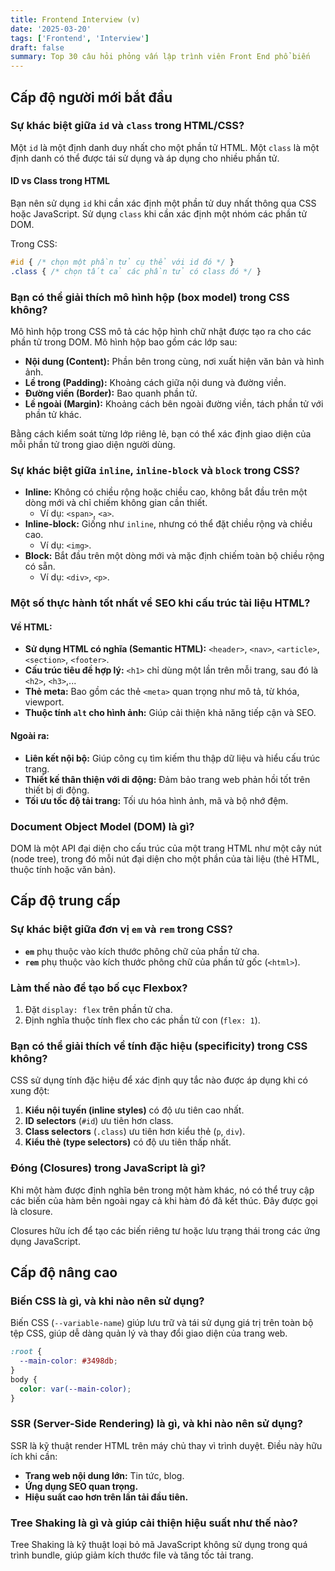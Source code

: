 ```yaml
---
title: Frontend Interview (v)
date: '2025-03-20'
tags: ['Frontend', 'Interview']
draft: false
summary: Top 30 câu hỏi phỏng vấn lập trình viên Front End phổ biến
---
```


## Cấp độ người mới bắt đầu

### Sự khác biệt giữa `id` và `class` trong HTML/CSS?

Một `id` là một định danh duy nhất cho một phần tử HTML. Một `class` là một định danh có thể được tái sử dụng và áp dụng cho nhiều phần tử.

#### ID vs Class trong HTML

Bạn nên sử dụng `id` khi cần xác định một phần tử duy nhất thông qua CSS hoặc JavaScript. Sử dụng `class` khi cần xác định một nhóm các phần tử DOM.

Trong CSS:

```css
#id { /* chọn một phần tử cụ thể với id đó */ }
.class { /* chọn tất cả các phần tử có class đó */ }
```

### Bạn có thể giải thích mô hình hộp (box model) trong CSS không?

Mô hình hộp trong CSS mô tả các hộp hình chữ nhật được tạo ra cho các phần tử trong DOM. Mô hình hộp bao gồm các lớp sau:

- **Nội dung (Content):** Phần bên trong cùng, nơi xuất hiện văn bản và hình ảnh.
- **Lề trong (Padding):** Khoảng cách giữa nội dung và đường viền.
- **Đường viền (Border):** Bao quanh phần tử.
- **Lề ngoài (Margin):** Khoảng cách bên ngoài đường viền, tách phần tử với phần tử khác.

Bằng cách kiểm soát từng lớp riêng lẻ, bạn có thể xác định giao diện của mỗi phần tử trong giao diện người dùng.

### Sự khác biệt giữa `inline`, `inline-block` và `block` trong CSS?

- **Inline:** Không có chiều rộng hoặc chiều cao, không bắt đầu trên một dòng mới và chỉ chiếm không gian cần thiết.
  - Ví dụ: `<span>`, `<a>`.
- **Inline-block:** Giống như `inline`, nhưng có thể đặt chiều rộng và chiều cao.
  - Ví dụ: `<img>`.
- **Block:** Bắt đầu trên một dòng mới và mặc định chiếm toàn bộ chiều rộng có sẵn.
  - Ví dụ: `<div>`, `<p>`.

### Một số thực hành tốt nhất về SEO khi cấu trúc tài liệu HTML?

#### Về HTML:
- **Sử dụng HTML có nghĩa (Semantic HTML):** `<header>`, `<nav>`, `<article>`, `<section>`, `<footer>`.
- **Cấu trúc tiêu đề hợp lý:** `<h1>` chỉ dùng một lần trên mỗi trang, sau đó là `<h2>`, `<h3>`,...
- **Thẻ meta:** Bao gồm các thẻ `<meta>` quan trọng như mô tả, từ khóa, viewport.
- **Thuộc tính `alt` cho hình ảnh:** Giúp cải thiện khả năng tiếp cận và SEO.

#### Ngoài ra:
- **Liên kết nội bộ:** Giúp công cụ tìm kiếm thu thập dữ liệu và hiểu cấu trúc trang.
- **Thiết kế thân thiện với di động:** Đảm bảo trang web phản hồi tốt trên thiết bị di động.
- **Tối ưu tốc độ tải trang:** Tối ưu hóa hình ảnh, mã và bộ nhớ đệm.

### Document Object Model (DOM) là gì?

DOM là một API đại diện cho cấu trúc của một trang HTML như một cây nút (node tree), trong đó mỗi nút đại diện cho một phần của tài liệu (thẻ HTML, thuộc tính hoặc văn bản).

## Cấp độ trung cấp

### Sự khác biệt giữa đơn vị `em` và `rem` trong CSS?

- **`em`** phụ thuộc vào kích thước phông chữ của phần tử cha.
- **`rem`** phụ thuộc vào kích thước phông chữ của phần tử gốc (`<html>`).

### Làm thế nào để tạo bố cục Flexbox?

1. Đặt `display: flex` trên phần tử cha.
2. Định nghĩa thuộc tính flex cho các phần tử con (`flex: 1`).

### Bạn có thể giải thích về tính đặc hiệu (specificity) trong CSS không?

CSS sử dụng tính đặc hiệu để xác định quy tắc nào được áp dụng khi có xung đột:

1. **Kiểu nội tuyến (inline styles)** có độ ưu tiên cao nhất.
2. **ID selectors** (`#id`) ưu tiên hơn class.
3. **Class selectors** (`.class`) ưu tiên hơn kiểu thẻ (`p`, `div`).
4. **Kiểu thẻ (type selectors)** có độ ưu tiên thấp nhất.

### Đóng (Closures) trong JavaScript là gì?

Khi một hàm được định nghĩa bên trong một hàm khác, nó có thể truy cập các biến của hàm bên ngoài ngay cả khi hàm đó đã kết thúc. Đây được gọi là closure.

Closures hữu ích để tạo các biến riêng tư hoặc lưu trạng thái trong các ứng dụng JavaScript.

## Cấp độ nâng cao

### Biến CSS là gì, và khi nào nên sử dụng?

Biến CSS (`--variable-name`) giúp lưu trữ và tái sử dụng giá trị trên toàn bộ tệp CSS, giúp dễ dàng quản lý và thay đổi giao diện của trang web.

```css
:root {
  --main-color: #3498db;
}
body {
  color: var(--main-color);
}
```

### SSR (Server-Side Rendering) là gì, và khi nào nên sử dụng?

SSR là kỹ thuật render HTML trên máy chủ thay vì trình duyệt. Điều này hữu ích khi cần:

- **Trang web nội dung lớn:** Tin tức, blog.
- **Ứng dụng SEO quan trọng.**
- **Hiệu suất cao hơn trên lần tải đầu tiên.**

### Tree Shaking là gì và giúp cải thiện hiệu suất như thế nào?

Tree Shaking là kỹ thuật loại bỏ mã JavaScript không sử dụng trong quá trình bundle, giúp giảm kích thước file và tăng tốc tải trang.
